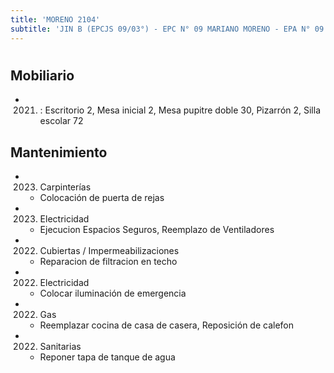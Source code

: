 ```yaml
---
title: 'MORENO 2104'
subtitle: 'JIN B (EPCJS 09/03°) - EPC N° 09 MARIANO MORENO - EPA N° 09 MARIANO MORENO'
---
```


#


## Mobiliario

*  (2021) : Escritorio 2, Mesa inicial 2, Mesa pupitre doble 30, Pizarrón 2, Silla escolar 72 





## Mantenimiento

*  (2023) Carpinterías 
    + Colocación de puerta de rejas

*  (2023) Electricidad 
    + Ejecucion Espacios Seguros, Reemplazo de Ventiladores

*  (2022) Cubiertas / Impermeabilizaciones 
    + Reparacion  de filtracion en techo

*  (2022) Electricidad 
    + Colocar iluminación de emergencia

*  (2022) Gas 
    + Reemplazar cocina de casa de casera, Reposición de calefon

*  (2022) Sanitarias 
    + Reponer tapa de tanque de agua



